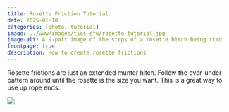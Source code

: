 ```yaml
---
title: Rosette Friction Tutorial
date: 2025-01-18
categories: [photo, tutorial]
image: ../www/images/ties-sfw/rosette-tutorial.jpg
image-alt: A 9-part image of the steps of a rosette hitch being tied
frontpage: true
description: How to create rosette frictions
---
```


Rosette frictions are just an extended munter hitch. Follow the over-under pattern around until the rosette is the size you want. This is a great way to use up rope ends.

![](../www/images/ties-sfw/rosette-tutorial.jpg)
